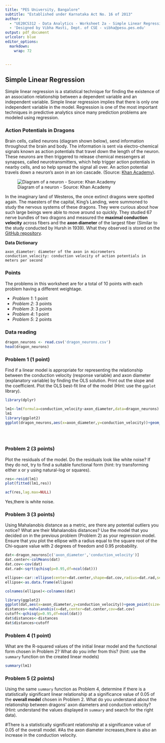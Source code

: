 ```yaml
---
title: "PES University, Bangalore"
subtitle: "Established under Karnataka Act No. 16 of 2013"
author: 
  - "UE20CS312 - Data Analytics - Worksheet 2a - Simple Linear Regression"
  - 'Designed by Vibha Masti, Dept. of CSE - vibha@pesu.pes.edu'
output: pdf_document
urlcolor: blue
editor_options:
  markdown:
    wrap: 72
    

---
```


## Simple Linear Regression

Simple linear regression is a statistical technique for finding the existence of an association relationship between a dependent variable and an independent variable.
Simple linear regression implies that there is only one independent variable in the model. Regression is one of the most important techniques in predictive analytics since many prediction problems are modeled using regression.

### Action Potentials in Dragons

Brain cells, called neurons (diagram shown below), send information throughout the brain and body. The information is sent via electro-chemical signals known as action potentials that travel down the length of the neuron. These neurons are then triggered to release chemical messengers at synapses, called neurotransmitters, which help trigger action potentials in nearby cells, and so help spread the signal all over. An action potential travels down a neuron's axon in an ion cascade. (Source: [Khan Academy](https://www.khanacademy.org/test-prep/mcat/organ-systems/neuron-membrane-potentials/a/action-potential-velocity)).

![Diagram of a neuron - Source: Khan Academy](neuron.png)

In the imaginary land of Westeros, the once extinct dragons were spotted again. The maesters of the capital, King's Landing, were summoned to study the nervous systems of these dragons. They were curious about how such large beings were able to move around so quickly. They studied 67 nerve bundles of two dragons and measured the **maximal conduction velocity** across fibers and the **axon diameter** of the largest fiber (Similar to the study conducted by Hursh in 1939). What they observed is stored on the [GitHub repository](https://github.com/Data-Analytics-UE20CS312/Unit-2-Worksheets/blob/main/2a%20-%20Simple%20Linear%20Regression/dragon_neurons.csv).


**Data Dictionary**

    axon_diameter: diameter of the axon in micrometers
    conduction_velocity: conduction velocity of action potentials in meters per second

### Points
The problems in this worksheet are for a total of 10 points with each problem having a different weightage.

- *Problem 1*: 1 point
- *Problem 2*: 3 points
- *Problem 3*: 3 points
- *Problem 4*: 1 point
- *Problem 5*: 2 points

### Data reading

```r
dragon_neurons <- read.csv('dragon_neurons.csv')
head(dragon_neurons)
```

### Problem 1 (1 point)

Find if a linear model is appropriate for representing the relationship between the conduction velocity (response variable) and axon diameter (explanatory variable) by finding the OLS solution. Print out the slope and the coefficient. Plot the OLS best-fit line of the model (Hint: use the `ggplot` library).



```r
library(dplyr)

lm1<-lm(formula=conduction_velocity~axon_diameter,data=dragon_neurons)
lm1
library(ggplot2)
ggplot(dragon_neurons,aes(x=axon_diameter,y=conduction_velocity))+geom_point()+geom_smooth(method='lm',se=FALSE)
 

  
```




### Problem 2 (3 points)

Plot the residuals of the model. Do the residuals look like white noise? If they do not, try to find a suitable functional form (hint: try transforming either x or y using natural-log or squares).

```r
res<-resid(lm1)
plot(fitted(lm1,res))

acf(res,lag.max=NULL)
```
Yes,there is white noise.

### Problem 3 (3 points)

Using Mahalanobis distance as a metric, are there any potential outliers you notice? What are their Mahalanobis distances? Use the model that you decided on in the previous problem (Problem 2) as your regression model. Ensure that you plot the ellipse with a radius equal to the square root of the Chi-square value with 2 degrees of freedom and 0.95 probability.


```r
dat<-dragon_neurons[c('axon_diameter','conduction_velocity')]
dat.center<-colMeans(dat)
dat.cov<-cov(dat)
dat.rad<-sqrt(qchisq(p=0.95,df=ncol(dat)))

ellipse<-car::ellipse(center=dat.center,shape=dat.cov,radius=dat.rad,segments=150,draw=FALSE)
ellipse<-as.data.frame(ellipse)

colnames(ellipse)<-colnames(dat)

library(ggplot2)
ggplot(dat,aes(x=axon_diameter,y=conduction_velocity))+geom_point(size=2)+geom_polygon(data=ellipse,fill="yellow",color="yellow",alpha=0.5)+geom_point(aes(dat.center[1],dat.center[2]),size=5,color="green")+geom_text(label=row.names(dat),hjust=1,vjust=-1.5,size=2.5)
distances<-mahalanobis(x=dat,center=dat.center,cov=dat.cov)
cutoff<-qchisq(p=0.95,df=ncol(dat))
dat$distances<-distances
dat$distances>cutoff

```








### Problem 4 (1 point)

What are the R-squared values of the initial linear model and the functional form chosen in Problem 2? What do you infer from this? (hint: use the `summary` function on the created linear models)

```r
summary(lm1)
```


### Problem 5 (2 points)

Using the same `summary` function as Problem 4, determine if there is a statistically significant linear relationship at a significance value of 0.05 of the **overall model** chosen in Problem 2. What do you understand about the relationship between dragons' axon diameters and conduction velocity? (Hint: understand the values displayed in `summary` and search for the right data).


#There is a statistically significant relationship at a significance value of 0.05 of the overall model.
#As the axon diameter increases,there is also an increase in the conduction velocity.
